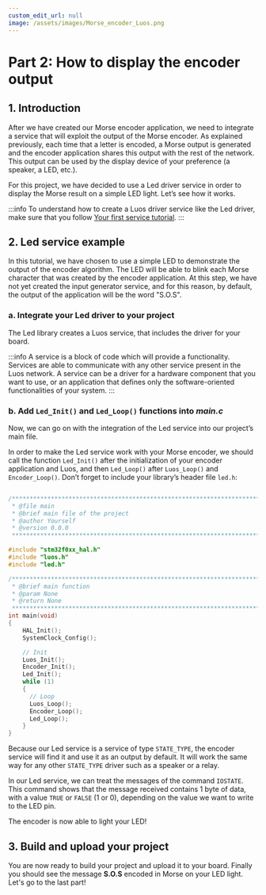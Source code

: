 ```yaml
---
custom_edit_url: null
image: /assets/images/Morse_encoder_Luos.png
---
```



# Part 2: How to display the encoder output

## 1. Introduction

After we have created our Morse encoder application, we need to integrate a service that will exploit the output of the Morse encoder. As explained previously, each time that a letter is encoded, a Morse output is generated and the encoder application shares this output with the rest of the network. This output can be used by the display device of your preference (a speaker, a LED, etc.).

For this project, we have decided to use a Led driver service in order to display the Morse result on a simple LED light. Let’s see how it works.

:::info
To understand how to create a Luos driver service like the Led driver, make sure that you follow [Your first service tutorial](/tutorials/your-first-service).
:::

## 2. Led service example

In this tutorial, we have chosen to use a simple LED to demonstrate the output of the encoder algorithm. The LED will be able to blink each Morse character that was created by the encoder application. At this step, we have not yet created the input generator service, and for this reason, by default, the output of the application will be the word "S.O.S".

### a. Integrate your Led driver to your project

The Led library creates a Luos service, that includes the driver for your board.

:::info
A service is a block of code which will provide a functionality. Services are able to communicate with any other service present in the Luos network. A service can be a driver for a hardware component that you want to use, or an application that defines only the software-oriented functionalities of your system.
:::

### b. Add `Led_Init()` and `Led_Loop()` functions into _main.c_

Now, we can go on with the integration of the Led service into our project’s main file.

In order to make the Led service work with your Morse encoder, we should call the function `Led_Init()` after the initialization of your encoder application and Luos, and then `Led_Loop()` after `Luos_Loop()` and `Encoder_Loop()`. Don’t forget to include your library’s header file `led.h`:

```c

/******************************************************************************
 * @file main
 * @brief main file of the project
 * @author Yourself
 * @version 0.0.0
 ******************************************************************************/

#include "stm32f0xx_hal.h"
#include "luos.h"
#include "led.h"

/******************************************************************************
 * @brief main function
 * @param None
 * @return None
 ******************************************************************************/
int main(void)
{
    HAL_Init();
    SystemClock_Config();

    // Init
    Luos_Init();
    Encoder_Init();
    Led_Init();
    while (1)
    {
      // Loop
      Luos_Loop();
      Encoder_Loop();
      Led_Loop();
    }
}

```

Because our Led service is a service of type `STATE_TYPE`, the encoder service will find it and use it as an output by default. It will work the same way for any other `STATE_TYPE` driver such as a speaker or a relay.

In our Led service, we can treat the messages of the command `IOSTATE`. This command shows that the message received contains 1 byte of data, with a value `TRUE` or `FALSE` (1 or 0), depending on the value we want to write to the LED pin.

The encoder is now able to light your LED!

## 3. Build and upload your project

You are now ready to build your project and upload it to your board. Finally you should see the message **S.O.S** encoded in Morse on your LED light.
Let's go to the last part!
